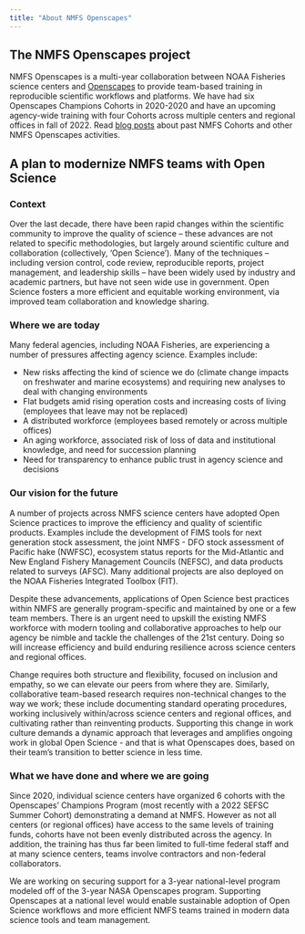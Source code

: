 ```yaml
---
title: "About NMFS Openscapes"
---
```


## The NMFS Openscapes project

NMFS Openscapes is a multi-year collaboration between NOAA Fisheries science centers and [Openscapes](https://www.openscapes.org/) to provide team-based training in reproducible scientific workflows and platforms. We have had six Openscapes Champions Cohorts in 2020-2020 and have an upcoming agency-wide training with four Cohorts across multiple centers and regional offices in fall of 2022. Read [blog posts](https://www.openscapes.org/tags/noaa-fisheries/) about past NMFS Cohorts and other NMFS Openscapes activities.

## A plan to modernize NMFS teams with Open Science

### Context

Over the last decade, there have been rapid changes within the scientific community to improve the quality of science -- these advances are not related to specific methodologies, but largely around scientific culture and collaboration (collectively, 'Open Science'). Many of the techniques -- including version control, code review, reproducible reports, project management, and leadership skills -- have been widely used by industry and academic partners, but have not seen wide use in government. Open Science fosters a more efficient and equitable working environment, via improved team collaboration and knowledge sharing.

### Where we are today

Many federal agencies, including NOAA Fisheries, are experiencing a number of pressures affecting agency science. Examples include:

-   New risks affecting the kind of science we do (climate change impacts on freshwater and marine ecosystems) and requiring new analyses to deal with changing environments
-   Flat budgets amid rising operation costs and increasing costs of living (employees that leave may not be replaced)
-   A distributed workforce (employees based remotely or across multiple offices)
-   An aging workforce, associated risk of loss of data and institutional knowledge, and need for succession planning
-   Need for transparency to enhance public trust in agency science and decisions

### Our vision for the future

A number of projects across NMFS science centers have adopted Open Science practices to improve the efficiency and quality of scientific products. Examples include the development of FIMS tools for next generation stock assessment, the joint NMFS - DFO stock assessment of Pacific hake (NWFSC), ecosystem status reports for the Mid-Atlantic and New England Fishery Management Councils (NEFSC), and data products related to surveys (AFSC). Many additional projects are also deployed on the NOAA Fisheries Integrated Toolbox (FIT).

Despite these advancements, applications of Open Science best practices within NMFS are generally program-specific and maintained by one or a few team members. There is an urgent need to upskill the existing NMFS workforce with modern tooling and collaborative approaches to help our agency be nimble and tackle the challenges of the 21st century. Doing so will increase efficiency and build enduring resilience across science centers and regional offices.

Change requires both structure and flexibility, focused on inclusion and empathy, so we can elevate our peers from where they are. Similarly, collaborative team-based research requires non-technical changes to the way we work; these include documenting standard operating procedures, working inclusively within/across science centers and regional offices, and cultivating rather than reinventing products. Supporting this change in work culture demands a dynamic approach that leverages and amplifies ongoing work in global Open Science - and that is what Openscapes does, based on their team's transition to better science in less time.

### What we have done and where we are going

Since 2020, individual science centers have organized 6 cohorts with the Openscapes' Champions Program (most recently with a 2022 SEFSC Summer Cohort) demonstrating a demand at NMFS. However as not all centers (or regional offices) have access to the same levels of training funds, cohorts have not been evenly distributed across the agency. In addition, the training has thus far been limited to full-time federal staff and at many science centers, teams involve contractors and non-federal collaborators.

We are working on securing support for a 3-year national-level program modeled off of the 3-year NASA Openscapes program. Supporting Openscapes at a national level would enable sustainable adoption of Open Science workflows and more efficient NMFS teams trained in modern data science tools and team management.


